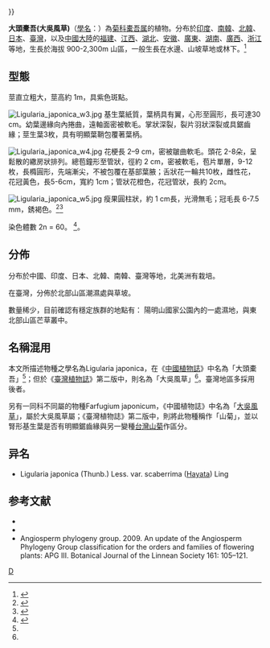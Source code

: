 {{Link style|time=2020-06-16T09:29:25+00:00}}
{{Speciesbox 
| taxon = Ligularia japonica
| image = Ligularia japonica w1.jpg
| image_caption = ''Ligularia japonica'' at Mt. Huangzui Ecological Protected Area, Yangmingshan National Park, Taipei, Taiwan.
| authority = (Thunb.) [[:en:Christian_Friedrich_Lessing|Less.]], 1832
<ref>[http://www.ipni.org/ipni/idPlantNameSearch.do;jsessionid=D52D583DE349446AD2DC63F04F4B5614?id=230762-1&back_page=&show_history=true IPNI]
|}}</ref>}}

'''大頭橐吾(大吳風草)'''（[[學名|學名]]：{{lang|la|''Ligularia japonica''}}）為[[菊科|菊科]][[橐吾属|橐吾属]]的植物。分布於[[印度|印度]]、[[南韓|南韓]]、[[北韓|北韓]]、[[日本|日本]]、[[臺灣|臺灣]]，以及[[中國大陸|中國大陸]]的[[福建|福建]]、[[江西|江西]]、[[湖北|湖北]]、[[安徽|安徽]]、[[廣東|廣東]]、[[湖南|湖南]]、[[廣西|廣西]]、[[浙江|浙江]]等地，生長於海拔 900-2,300m 山區，一般生長在水邊、山坡草地或林下。<ref name=":0">{{cite web|url=http://frps.eflora.cn/frps/Ligularia%20japonica|title=中国植物志 第77(2)卷|accessdate=2017-03-26|author=中國科學院《中國植物志》編委會|date=1989|publisher=科學出版社|archive-date=2017-03-27|archive-url=https://web.archive.org/web/20170327082101/http://frps.eflora.cn/frps/Ligularia%20japonica|dead-url=no}}</ref>

==型態==
莖直立粗大，莖高約 1m，具紫色斑點。

[[File:Ligularia_japonica_w3.jpg|thumb]]
基生葉紙質，葉柄具有翼，心形至圓形，長可達30 cm。幼葉邊緣向內捲曲，遠軸面密被軟毛。掌狀深裂，裂片羽狀深裂或具鋸齒緣；莖生葉3枚，具有明顯葉鞘包覆著葉柄。
 
[[File:Ligularia_japonica_w4.jpg|thumb]]
花梗長 2–9 cm，密被皺曲軟毛。頭花 2-8朵，呈鬆散的繖房狀排列。總苞鐘形至管狀，徑約 2 cm，密被軟毛，苞片單層，9-12枚，長橢圓形，先端漸尖，不被包覆在基部葉腋；舌狀花一輪共10枚，雌性花，花冠黃色，長5-6cm，寬約 1cm；管狀花橙色，花冠管狀，長約 2cm。

[[File:Ligularia_japonica_w5.jpg|thumb]]
瘦果圓柱狀，約 1 cm長，光滑無毛；冠毛長 6-7.5 mm，銹褐色。<ref name=":1">{{Cite web|url=http://tai2.ntu.edu.tw/ebook/ebookpage.php?book=Fl.%20Taiwan%202nd%20edit.&volume=4&list=5353|title=《臺灣植物誌》第二版 第4卷|accessdate=2017-03-26|author=臺灣植物誌編輯委員會|date=1998|publisher=行政院國家科學委員會|archive-date=2017-03-27|archive-url=https://web.archive.org/web/20170327081254/http://tai2.ntu.edu.tw/ebook/ebookpage.php?book=Fl.%20Taiwan%202nd%20edit.&volume=4&list=5353|dead-url=no}}</ref><ref>{{Cite web|url=http://subject.forest.gov.tw/species/vascular/4/Book1/index-1.htm|title=台灣維管束植物簡誌 第四卷|accessdate=2017-03-28|author=楊遠波 劉和義 彭鏡毅 施炳霖 呂勝由|date=|publisher=行政院農業委員會|archive-date=2016-09-21|archive-url=https://web.archive.org/web/20160921031312/http://subject.forest.gov.tw/species/vascular/4/Book1/index-1.htm|dead-url=yes}}</ref>

染色體數 2n = 60。
<ref>{{cite web |url=http://ejournal.sinica.edu.tw/bbas/content/1978/1/bot191-05.PDF |title=Peng & Hsu, 1978 |access-date=2017-03-26 |archive-date=2018-10-02 |archive-url=https://web.archive.org/web/20181002005617/http://ejournal.sinica.edu.tw/bbas/content/1978/1/bot191-05.PDF |dead-url=no }}</ref>。

==分佈==
分布於中國、印度、日本、北韓、南韓、臺灣等地，北美洲有栽培。

在臺灣，分佈於北部山區潮濕處與草坡。

數量稀少，目前確認有穩定族群的地點有：
陽明山國家公園內的一處濕地，與東北部山區芒草叢中。

==名稱混用==
本文所描述物種之學名為Ligularia japonica，在《[[中國植物誌|中國植物誌]]》中名為「大頭橐吾」<ref name=":0" />；但於《[[臺灣植物誌|臺灣植物誌]]》第二版中，則名為「大吳風草」<ref name=":1" />。臺灣地區多採用後者。

另有一同科不同屬的物種Farfugium japonicum，《中國植物誌》中名為「[[大吳風草|大吳風草]]」，屬於大吳風草屬；《臺灣植物誌》第二版中，則將此物種稱作「山菊」，並以腎形基生葉是否有明顯鋸齒緣與另一變種[[台灣山菊|台灣山菊]]作區分。

== 异名 ==
* Ligularia japonica (Thunb.) Less. var. scaberrima ([[早田文藏|Hayata]]) Ling

== 参考文献 ==
<div class="references-small">
* {{cite web| url =http://www.bioinfo.cn/db05/KmzwSpecies.php?action=view&id=5010| title =大头橐吾（原变种）| work =《中国高等植物数据库全库》| publisher =中国科学院微生物研究所| author =昆明植物研究所| accessdate =2009-02-25| archive-date =2016-03-05| archive-url =https://web.archive.org/web/20160305030804/http://www.bioinfo.cn/db05/KmzwSpecies.php?action=view&id=5010| dead-url =yes}}
* {{cite web | url = http://tai2.ntu.edu.tw/ebook/ebookpage.php?book=Fl.%20Taiwan%202nd%20edit.&volume=4&list=5353 | title = 大吳風草 | work = 《[[臺灣植物誌|臺灣植物誌]]》第二版 | publisher = 行政院國家科學委員會 | author = 臺灣植物誌編輯委員會 | accessdate = 2017-03-27 | archive-date = 2017-03-27 | archive-url = https://web.archive.org/web/20170327081254/http://tai2.ntu.edu.tw/ebook/ebookpage.php?book=Fl.%20Taiwan%202nd%20edit.&volume=4&list=5353 | dead-url = no }}
* Angiosperm phylogeny group. 2009. An update of the Angiosperm Phylogeny Group classification for the orders and families of flowering plants: APG III. Botanical Journal of the Linnean Society 161: 105–121.
</div>
{{Taxonbar|from=Q5761221}}

[[Category:橐吾属|D]]